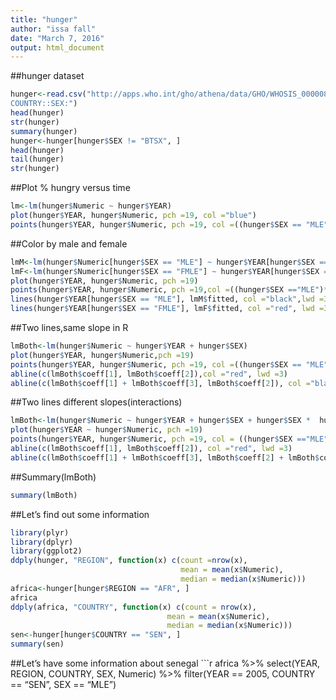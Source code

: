 ---
title: "hunger"
author: "issa fall"
date: "March 7, 2016"
output: html_document
---

##hunger dataset
```{r,echo=TRUE}
hunger<-read.csv("http://apps.who.int/gho/athena/data/GHO/WHOSIS_000008.csv? profile= text&filter =
COUNTRY::SEX:")
head(hunger)
str(hunger)
summary(hunger)
hunger<-hunger[hunger$SEX != "BTSX", ]
head(hunger)
tail(hunger)
str(hunger)
```
##Plot % hungry versus time
```{r,echo=TRUE}
lm<-lm(hunger$Numeric ~ hunger$YEAR)
plot(hunger$YEAR, hunger$Numeric, pch =19, col ="blue")
points(hunger$YEAR, hunger$Numeric, pch =19, col =((hunger$SEX == "MLE")*1+1))
```


##Color by male and female
```{r,echo=TRUE}
lmM<-lm(hunger$Numeric[hunger$SEX == "MLE"] ~ hunger$YEAR[hunger$SEX == "MLE"])
lmF<-lm(hunger$Numeric[hunger$SEX == "FMLE"] ~ hunger$YEAR[hunger$SEX == "FMLE"])
plot(hunger$YEAR, hunger$Numeric, pch =19)
points(hunger$YEAR, hunger$Numeric, pch =19,col =((hunger$SEX =="MLE")*1+1))
lines(hunger$YEAR[hunger$SEX == "MLE"], lmM$fitted, col ="black",lwd =3)
lines(hunger$YEAR[hunger$SEX == "FMLE"], lmF$fitted, col ="red", lwd =3)
```

##Two lines,same slope in R
```{r,echo=TRUE}
lmBoth<-lm(hunger$Numeric ~ hunger$YEAR + hunger$SEX)
plot(hunger$YEAR, hunger$Numeric,pch =19)
points(hunger$YEAR, hunger$Numeric, pch =19, col =((hunger$SEX == "MLE")*1+1))
abline(c(lmBoth$coeff[1], lmBoth$coeff[2]),col ="red", lwd =3)
abline(c(lmBoth$coeff[1] + lmBoth$coeff[3], lmBoth$coeff[2]), col ="black", lwd =3)
```

##Two lines different slopes(interactions)
```{r,echo=TRUE}
lmBoth<-lm(hunger$Numeric ~ hunger$YEAR + hunger$SEX + hunger$SEX *  hunger$YEAR)
plot(hunger$YEAR ~ hunger$Numeric, pch =19)
points(hunger$YEAR, hunger$Numeric, pch =19, col = ((hunger$SEX =="MLE")*1+1))
abline(c(lmBoth$coeff[1], lmBoth$coeff[2]), col ="red", lwd =3)
abline(c(lmBoth$coeff[1] + lmBoth$coeff[3], lmBoth$coeff[2] + lmBoth$coeff[4]), col ="black", lwd =3)
```

##Summary(lmBoth)
```{r,echo=TRUE}
summary(lmBoth)
```
##Let's find out some information
```{r,echo=TRUE}
library(plyr)
library(dplyr)
library(ggplot2)
ddply(hunger, "REGION", function(x) c(count =nrow(x),
                                      mean = mean(x$Numeric),
                                      median = median(x$Numeric)))
africa<-hunger[hunger$REGION == "AFR", ]
africa
ddply(africa, "COUNTRY", function(x) c(count = nrow(x),
                                   mean = mean(x$Numeric),
                                   median = median(x$Numeric)))
sen<-hunger[hunger$COUNTRY == "SEN", ]
summary(sen)
```
##Let's have some information about senegal
```{r,echo=TRUE}
africa %>%
  select(YEAR, REGION, COUNTRY, SEX, Numeric) %>%
  filter(YEAR == 2005, COUNTRY == "SEN", SEX == "MLE") 
  



     


